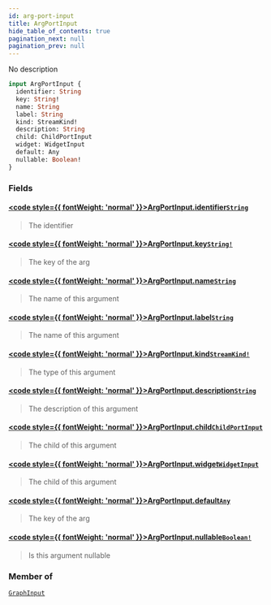 ```yaml
---
id: arg-port-input
title: ArgPortInput
hide_table_of_contents: true
pagination_next: null
pagination_prev: null
---
```








No description

```graphql
input ArgPortInput {
  identifier: String
  key: String!
  name: String
  label: String
  kind: StreamKind!
  description: String
  child: ChildPortInput
  widget: WidgetInput
  default: Any
  nullable: Boolean!
}
```


### Fields

#### [<code style={{ fontWeight: 'normal' }}>ArgPortInput.<b>identifier</b></code>](#)<Bullet />[`String`](/docs/schemas/fluss/scalars/string) <Badge class="secondary" text="scalar"/>
> The identifier
> 

#### [<code style={{ fontWeight: 'normal' }}>ArgPortInput.<b>key</b></code>](#)<Bullet />[`String!`](/docs/schemas/fluss/scalars/string) <Badge class="secondary" text="non-null"/> <Badge class="secondary" text="scalar"/>
> The key of the arg
> 

#### [<code style={{ fontWeight: 'normal' }}>ArgPortInput.<b>name</b></code>](#)<Bullet />[`String`](/docs/schemas/fluss/scalars/string) <Badge class="secondary" text="scalar"/>
> The name of this argument
> 

#### [<code style={{ fontWeight: 'normal' }}>ArgPortInput.<b>label</b></code>](#)<Bullet />[`String`](/docs/schemas/fluss/scalars/string) <Badge class="secondary" text="scalar"/>
> The name of this argument
> 

#### [<code style={{ fontWeight: 'normal' }}>ArgPortInput.<b>kind</b></code>](#)<Bullet />[`StreamKind!`](/docs/schemas/fluss/enums/stream-kind) <Badge class="secondary" text="non-null"/> <Badge class="secondary" text="enum"/>
> The type of this argument
> 

#### [<code style={{ fontWeight: 'normal' }}>ArgPortInput.<b>description</b></code>](#)<Bullet />[`String`](/docs/schemas/fluss/scalars/string) <Badge class="secondary" text="scalar"/>
> The description of this argument
> 

#### [<code style={{ fontWeight: 'normal' }}>ArgPortInput.<b>child</b></code>](#)<Bullet />[`ChildPortInput`](/docs/schemas/fluss/inputs/child-port-input) <Badge class="secondary" text="input"/>
> The child of this argument
> 

#### [<code style={{ fontWeight: 'normal' }}>ArgPortInput.<b>widget</b></code>](#)<Bullet />[`WidgetInput`](/docs/schemas/fluss/inputs/widget-input) <Badge class="secondary" text="input"/>
> The child of this argument
> 

#### [<code style={{ fontWeight: 'normal' }}>ArgPortInput.<b>default</b></code>](#)<Bullet />[`Any`](/docs/schemas/fluss/scalars/any) <Badge class="secondary" text="scalar"/>
> The key of the arg
> 

#### [<code style={{ fontWeight: 'normal' }}>ArgPortInput.<b>nullable</b></code>](#)<Bullet />[`Boolean!`](/docs/schemas/fluss/scalars/boolean) <Badge class="secondary" text="non-null"/> <Badge class="secondary" text="scalar"/>
> Is this argument nullable
> 



### Member of

[`GraphInput`](/docs/schemas/fluss/inputs/graph-input)  <Badge class="secondary" text="input"/>




